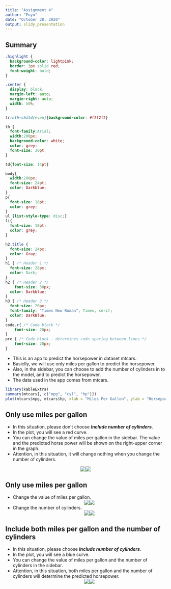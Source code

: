 ```yaml
---
title: "Assignment 4"
author: "Fuyu"
date: "October 28, 2020"
output: slidy_presentation
---
```



## Summary

```css

.highlight {
  background-color: lightpink;
  border: 3px solid red;
  font-weight: bold;
}

.center {
  display: block;
  margin-left: auto;
  margin-right: auto;
  width: 50%;
}

tr:nth-child(even){background-color: #f2f2f2}

th {
  font-family:Arial;
  width:200px;
  background-color: white;
  color: grey;
  font-size: 30pt
}

td{font-size: 14pt}

body{
  width:200px;
  font-size: 24pt;
  color: Darkblue;
}
p{
  font-size: 18pt;
  color: grey;
}
ul {list-style-type: disc;}
li{
  font-size: 18pt;
  color: grey;
}

h2.title {
  font-size: 24px;
  color: Gray;
}
h1 { /* Header 1 */
  font-size: 28px;
  color: Dark;
}
h2 { /* Header 2 */
    font-size: 30px;
  color: Darkblue;
}
h3 { /* Header 3 */
  font-size: 20px;
  font-family: "Times New Roman", Times, serif;
  color: DarkBlue;
}
code.r{ /* Code block */
    font-size: 20px;
}
pre { /* Code block - determines code spacing between lines */
    font-size: 20px;
}
```

- This is an app to predict the horsepower in dataset mtcars.
- Basiclly, we will use only miles per gallon to predict the horsepower.
- Also, in the sidebar, you can choose to add the number of cylinders in to the model,
and to predict the horsepower.
- The data used in the app comes from mtcars.

```r
library(kableExtra)
summary(mtcars[, c("mpg", "cyl", "hp")]) 
plot(mtcars$mpg, mtcars$hp, xlab = "Miles Per Gallon", ylab = "Horsepower")
```


## Only use miles per gallon

- In this situation, please don't choose ***Include number of cylinders***.
- In the plot, you will see a red curve.
- You can change the value of miles per gallon in the sidebar. The value and the 
  predicted horse power will be shown on the right-upper corner in the graph.
- Attention, in this situation, it will change nothing when you change the number of 
cylinders.

<center>![](p1.JPG)![](p2.JPG)</center>

## Only use miles per gallon

- Change the value of miles per gallon.
<center>![](p3.JPG)![](p4.JPG)</center>
- Change the number of cylinders.
<center>![](p5.JPG)![](p6.JPG)</center>


## Include both miles per gallon and the number of cylinders

- In this situation, please choose ***Include number of cylinders***.
- In the plot, you will see a blue curve.
- You can change the value of miles per gallon and the number of cylinders in the sidebar. 
- Attention, in this situation, both miles per gallon and the number of cylinders will 
  determine the predicted horsepower.
  <center>![](p7.JPG)![](p8.JPG)</center>




